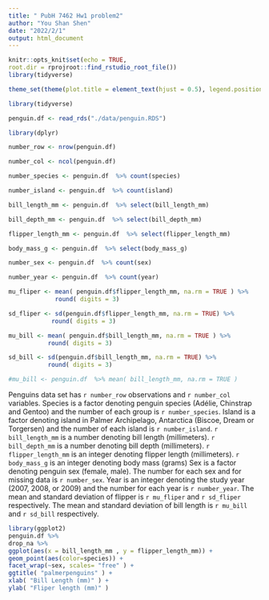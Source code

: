 ```yaml
---
title: " PubH 7462 Hw1 problem2"
author: "You Shan Shen"
date: "2022/2/1"
output: html_document
---
```

```r
knitr::opts_knit$set(echo = TRUE,
root.dir = rprojroot::find_rstudio_root_file())
library(tidyverse)

theme_set(theme(plot.title = element_text(hjust = 0.5), legend.position = "bottom"))
```

```r
library(tidyverse)

penguin.df <- read_rds("./data/penguin.RDS")

library(dplyr)

number_row <- nrow(penguin.df)

number_col <- ncol(penguin.df)

number_species <- penguin.df  %>% count(species)

number_island <- penguin.df  %>% count(island)

bill_length_mm <- penguin.df  %>% select(bill_length_mm)

bill_depth_mm <- penguin.df  %>% select(bill_depth_mm)

flipper_length_mm <- penguin.df  %>% select(flipper_length_mm)

body_mass_g <- penguin.df  %>% select(body_mass_g)

number_sex <- penguin.df  %>% count(sex)

number_year <- penguin.df  %>% count(year)

mu_fliper <- mean( penguin.df$flipper_length_mm, na.rm = TRUE ) %>% 
             round( digits = 3)

sd_fliper <- sd(penguin.df$flipper_length_mm, na.rm = TRUE) %>% 
            round( digits = 3)

mu_bill <- mean( penguin.df$bill_length_mm, na.rm = TRUE ) %>% 
           round( digits = 3)

sd_bill <- sd(penguin.df$bill_length_mm, na.rm = TRUE) %>%  
           round( digits = 3)

#mu_bill <- penguin.df  %>% mean( bill_length_mm, na.rm = TRUE )

```

Penguins data set has ` r number_row ` observations and ` r number_col ` variables.
Species is a factor denoting penguin species (Adélie, Chinstrap and Gentoo) and the number of each group is ` r number_species `.
Island is a factor denoting island in Palmer Archipelago, Antarctica (Biscoe, Dream or Torgersen) and the number of each island is ` r number_island `.
` r bill_length_mm ` is a number denoting bill length (millimeters).
` r bill_depth_mm ` is a number denoting bill depth (millimeters).
` r flipper_length_mm ` is an integer denoting flipper length (millimeters).
` r body_mass_g ` is an integer denoting body mass (grams)
Sex is a factor denoting penguin sex (female, male). The number for each sex and for missing data is ` r number_sex `.
Year is an integer denoting the study year (2007, 2008, or 2009) and the number for each year is ` r number_year `. 
The mean and standard deviation of flipper is ` r mu_fliper` and ` r sd_fliper ` respectively.
The mean and standard deviation of bill length is ` r mu_bill ` and ` r sd_bill ` respectively.

```r
library(ggplot2)
penguin.df %>%
drop_na %>%
ggplot(aes(x = bill_length_mm , y = flipper_length_mm)) +
geom_point(aes(color=species)) +
facet_wrap(~sex, scales= "free" ) +
ggtitle( "palmerpenguins" ) +
xlab( "Bill Length (mm)" ) + 
ylab( "Fliper length (mm)" )

```

